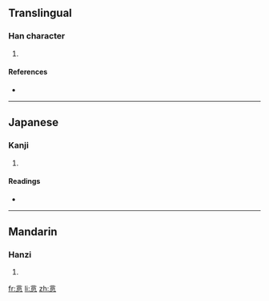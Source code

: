 ==Translingual==

===Han character===
{{Han char|rn=61|rad=心|as=07|sn=11|four=|canj=X卜一一心 (XYMMP), 卜一一心 (YMMP)}}

# {{defn|Han|sort=心07}}

====References====
* {{Han ref|kx=0388.230|dkj=10695|hdz=42302.010|uh=60A5|ud=24741}}

----

==Japanese==

===Kanji===
{{ja-kanji|grade=|rs=心07}}

# {{defn|Japanese}}

====Readings====
* {{ja-readings|on=[[よく]] (yoku)|kun=[[みちる]] (michiru)}}

----

==Mandarin==

===Hanzi===
{{cmn-hanzi|pin=[[yì]] ([[yi4]])|wg=i<sup>4</sup>}}

# {{defn|Mandarin}}

[[fr:悥]]
[[li:悥]]
[[zh:悥]]